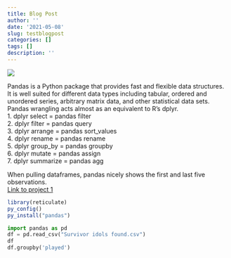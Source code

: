```yaml
---
title: Blog Post
author: ''
date: '2021-05-08'
slug: testblogpost
categories: []
tags: []
description: ''
---
```

![](/post/2021-05-08-testblogpost_files/pandameme.jpg)

Pandas is a Python package that provides fast and flexible data structures. 
It is well suited for different data types including tabular, ordered and unordered series, arbitrary matrix data, and other statistical data sets.  
Pandas wrangling acts almost as an equivalent to R's dplyr.  
1. dplyr select = pandas filter  
2. dplyr filter = pandas query  
3. dplyr arrange = pandas sort_values  
4. dplyr rename = pandas rename  
5. dplyr group_by = pandas groupby  
6. dplyr mutate = pandas assign  
7. dplyr summarize = pandas agg  

When pulling dataframes, pandas nicely shows the first and last five observations.  
[Link to project 1](/project/project1)

```R
library(reticulate)
py_config()
py_install("pandas")
```

```python
import pandas as pd
df = pd.read_csv("Survivor idols found.csv")
df
df.groupby('played')
```

